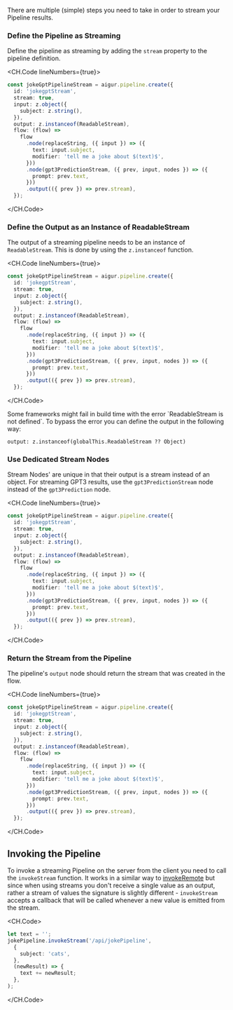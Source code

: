 
There are multiple (simple) steps you need to take in order to stream your Pipeline results.

### Define the Pipeline as Streaming
Define the pipeline as streaming by adding the `stream` property to the pipeline definition.

<CH.Code lineNumbers={true}>
```ts index.ts focus=3 mark=3
const jokeGptPipelineStream = aigur.pipeline.create({
  id: 'jokegptStream',
  stream: true,
  input: z.object({
    subject: z.string(),
  }),
  output: z.instanceof(ReadableStream),
  flow: (flow) =>
    flow
      .node(replaceString, ({ input }) => ({
        text: input.subject,
        modifier: 'tell me a joke about $(text)$',
      }))
      .node(gpt3PredictionStream, ({ prev, input, nodes }) => ({
        prompt: prev.text,
      }))
      .output(({ prev }) => prev.stream),
  });
```
</CH.Code>

### Define the Output as an Instance of ReadableStream

The output of a streaming pipeline needs to be an instance of `ReadableStream`. This is done by using the `z.instanceof` function.

<CH.Code lineNumbers={true}>
```ts index.ts focus=7 mark=7
const jokeGptPipelineStream = aigur.pipeline.create({
  id: 'jokegptStream',
  stream: true,
  input: z.object({
    subject: z.string(),
  }),
  output: z.instanceof(ReadableStream),
  flow: (flow) =>
    flow
      .node(replaceString, ({ input }) => ({
        text: input.subject,
        modifier: 'tell me a joke about $(text)$',
      }))
      .node(gpt3PredictionStream, ({ prev, input, nodes }) => ({
        prompt: prev.text,
      }))
      .output(({ prev }) => prev.stream),
  });
```
</CH.Code>

<Callout>
Some frameworks might fail in build time with the error `ReadableStream is not defined`.
To bypass the error you can define the output in the following way:

`output: z.instanceof(globalThis.ReadableStream ?? Object)`
</Callout>

### Use Dedicated Stream Nodes

Stream Nodes' are unique in that their output is a stream instead of an object.
For streaming GPT3 results, use the `gpt3PredictionStream` node instead of the `gpt3Prediction` node.

<CH.Code lineNumbers={true}>
```ts index.ts focus=14 mark=14[13:32]
const jokeGptPipelineStream = aigur.pipeline.create({
  id: 'jokegptStream',
  stream: true,
  input: z.object({
    subject: z.string(),
  }),
  output: z.instanceof(ReadableStream),
  flow: (flow) =>
    flow
      .node(replaceString, ({ input }) => ({
        text: input.subject,
        modifier: 'tell me a joke about $(text)$',
      }))
      .node(gpt3PredictionStream, ({ prev, input, nodes }) => ({
        prompt: prev.text,
      }))
      .output(({ prev }) => prev.stream),
  });
```
</CH.Code>

### Return the Stream from the Pipeline

The pipeline's `output` node should return the stream that was created in the flow.

<CH.Code lineNumbers={true}>
```ts index.ts focus=17 mark=17[29:39]
const jokeGptPipelineStream = aigur.pipeline.create({
  id: 'jokegptStream',
  stream: true,
  input: z.object({
    subject: z.string(),
  }),
  output: z.instanceof(ReadableStream),
  flow: (flow) =>
    flow
      .node(replaceString, ({ input }) => ({
        text: input.subject,
        modifier: 'tell me a joke about $(text)$',
      }))
      .node(gpt3PredictionStream, ({ prev, input, nodes }) => ({
        prompt: prev.text,
      }))
      .output(({ prev }) => prev.stream),
  });
```
</CH.Code>


## Invoking the Pipeline

To invoke a streaming Pipeline on the server from the client you need to call the `invokeStream` function.
It works in a similar way to [invokeRemote](invocation#remote-invocation) but since when using streams you don't receive a single value as an output, rather a stream of values the signature is slightly different - `invokeStream` accepts a callback that will be called whenever a new value is emitted from the stream.

<CH.Code>
```ts
let text = '';
jokePipeline.invokeStream('/api/jokePipeline',
  {
    subject: 'cats',
  },
  (newResult) => {
    text += newResult;
  },
);
```
</CH.Code>
